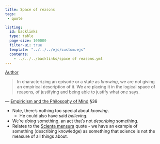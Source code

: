 ```yaml
---
title: Space of reasons
tags:
 - quote

listing:
  id: backlinks
  type: table
  page-size: 100000
  filter-ui: true
  template: "../../../ejs/custom.ejs"
  contents:
    - ../../../backlinks/space of reasons.yml
---
```


[Author](/docs/phil/people/Wilfrid Sellars.html)

> In characterizing an episode or a state as *knowing*, we are not giving an
 empirical description of it. We are placing it in the logical space of reasons, 
 of justifying and being able to justify what one says. 
 
 — [Empiricism and the Philosophy of Mind](/docs/phil/works/Empiricism and the Philosophy of Mind.html) §36

- Note, there's nothing too special about *knowing*.  
  - He could also have said *believing*.
- We're *doing* something, an act that's not *describing* something.
- Relates to the [Scienta mensura](/docs/phil/quotes/Scienta mensura.html) quote - we have an example of something 
  (describing knowledge) as something that science is not the measure of all 
  things about.